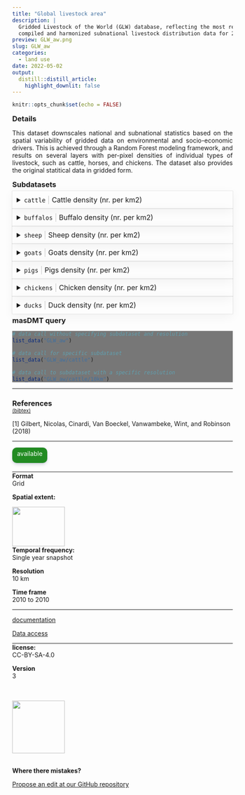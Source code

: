 ```yaml
---
title: "Global livestock area"
description: |
  Gridded Livestock of the World (GLW) database, reflecting the most recently 
  compiled and harmonized subnational livestock distribution data for 2010. 
preview: GLW_aw.png
slug: GLW_aw
categories:
  - land use
date: 2022-05-02
output:
  distill::distill_article:
    highlight_downlit: false
---
```

  
```r
knitr::opts_chunk$set(echo = FALSE)
```

<div style="width=80%;margin-top:0;margin-bottom:0;">
<h3 style="margin-top:5;margin-bottom:5;">Details</h3>
<p align="justify">
This dataset downscales national and subnational statistics based on the spatial variability of gridded data on environmental and socio-economic drivers. This is achieved through a Random Forest modeling framework, and results on several layers with per-pixel densities of individual types of livestock, such as cattle, horses, and chickens. The dataset also provides the original statitical data in gridded form.
</p>

<h3 style="margin-top:5;margin-bottom:5;">Subdatasets</h3>
<details style='cursor:pointer;border:none;box-shadow: rgba(0, 0, 0, 0.05) 0px 6px 24px 0px, rgba(0, 0, 0, 0.08) 0px 0px 0px 1px;padding:10px;margin:0;'>
<summary style="font-size:16px;">`cattle`<span style="color:#C8C8C8;"> | </span>Cattle density (nr. per km2)</summary>
<hr style="margin-top:0;margin-bottom:20px;">
|content|description|
|-------|-----------|
|value_range|0...n|
</details>
<details style='cursor:pointer;border:none;box-shadow: rgba(0, 0, 0, 0.05) 0px 6px 24px 0px, rgba(0, 0, 0, 0.08) 0px 0px 0px 1px;padding:10px;margin:0;'>
<summary style="font-size:16px;">`buffalos`<span style="color:#C8C8C8;"> | </span>Buffalo density (nr. per km2)</summary>
<hr style="margin-top:0;margin-bottom:20px;">
|content|description|
|-------|-----------|
|value_range|0...n|
</details>
<details style='cursor:pointer;border:none;box-shadow: rgba(0, 0, 0, 0.05) 0px 6px 24px 0px, rgba(0, 0, 0, 0.08) 0px 0px 0px 1px;padding:10px;margin:0;'>
<summary style="font-size:16px;">`sheep`<span style="color:#C8C8C8;"> | </span>Sheep density (nr. per km2)</summary>
<hr style="margin-top:0;margin-bottom:20px;">
|content|description|
|-------|-----------|
|value_range|0...n|
</details>
<details style='cursor:pointer;border:none;box-shadow: rgba(0, 0, 0, 0.05) 0px 6px 24px 0px, rgba(0, 0, 0, 0.08) 0px 0px 0px 1px;padding:10px;margin:0;'>
<summary style="font-size:16px;">`goats`<span style="color:#C8C8C8;"> | </span>Goats density (nr. per km2)</summary>
<hr style="margin-top:0;margin-bottom:20px;">
|content|description|
|-------|-----------|
|value_range|0...n|
</details>
<details style='cursor:pointer;border:none;box-shadow: rgba(0, 0, 0, 0.05) 0px 6px 24px 0px, rgba(0, 0, 0, 0.08) 0px 0px 0px 1px;padding:10px;margin:0;'>
<summary style="font-size:16px;">`pigs`<span style="color:#C8C8C8;"> | </span>Pigs density (nr. per km2)</summary>
<hr style="margin-top:0;margin-bottom:20px;">
|content|description|
|-------|-----------|
|value_range|0...n|
</details>
<details style='cursor:pointer;border:none;box-shadow: rgba(0, 0, 0, 0.05) 0px 6px 24px 0px, rgba(0, 0, 0, 0.08) 0px 0px 0px 1px;padding:10px;margin:0;'>
<summary style="font-size:16px;">`chickens`<span style="color:#C8C8C8;"> | </span>Chicken density (nr. per km2)</summary>
<hr style="margin-top:0;margin-bottom:20px;">
|content|description|
|-------|-----------|
|value_range|0...n|
</details>
<details style='cursor:pointer;border:none;box-shadow: rgba(0, 0, 0, 0.05) 0px 6px 24px 0px, rgba(0, 0, 0, 0.08) 0px 0px 0px 1px;padding:10px;margin:0;'>
<summary style="font-size:16px;">`ducks`<span style="color:#C8C8C8;"> | </span>Duck density (nr. per km2)</summary>
<hr style="margin-top:0;margin-bottom:20px;">
|content|description|
|-------|-----------|
|value_range|0...n|
</details>
<h3 style="margin-top:5;margin-bottom:5;">masDMT query</h3>
<div style="width=80%;margin-top:5;margin-bottom:5;background-color:#777777;">
```r
# data call without specifying subdataset and resolution
list_data("GLW_aw")

# data call for specific subdataset 
list_data("GLW_aw/cattle")

# data call to subdataset with a specific resolution
list_data("GLW_aw/cattle/10km")
```
</div>
<hr style="margin-top:0;margin-bottom:0;">
<h3 style="margin-bottom:0;">References</h3>
<p style='margin-top:0;margin-bottom:5;'>
             <a target='_blank' href='https://raw.githubusercontent.com/data-catalog/main/_posts/GLW_aw/GLW_aw.bib' download='GLW_aw/GLW_aw.bibtex'><small>(bibtex)</small></a></p>
<p>[1] Gilbert, Nicolas, Cinardi, Van Boeckel, Vanwambeke, Wint, and Robinson (2018)</p>
<hr>
</div>

<aside>
<p style="padding:5px;margin-top:0;margin-bottom:20px;border-radius:10px;text-align:center;background:#228B22;color:#ffffff;height:25px;width:70px;box-shadow: rgba(9, 30, 66, 0.25) 0px 4px 8px -2px, rgba(9, 30, 66, 0.08) 0px 0px 0px 1px;">available</p>
<hr style="margin-top:0;margin-bottom:0;">
<p style="margin-top:0;margin-bottom:0;">**Format**</p>
<p style="margin-top:0;">Grid</p>
<p style="margin-top:0;">**Spatial extent:**</p>
<img src="_extent.png" width=120, height=90>
<p style="margin-top:0;margin-bottom:0;">**Temporal frequency:**</p>
<p style="margin-top:0;">Single year snapshot</p>
<p style="margin-top:0;margin-bottom:0;">**Resolution**</p>
<p style="margin-top:0;">10 km</p>
<p style="margin-top:0;margin-bottom:0;">**Time frame**</p>
<p style="margin-top:0;">2010 to 2010</p>
<hr style="margin-top:0;margin-bottom:0;">
<p><p style='margin-top:0;margin-bottom:0;'><a style='margin:0;padding:0;' href='https://www.nature.com/articles/sdata2018227'>documentation</a></p></p>
<p><p style='margin-top:0;margin-bottom:0;'><a style='margin:0;padding:0;' href='https://dataverse.harvard.edu/dataverse/gld'>Data access</a></p></p>
<hr style="margin-top:0;margin-bottom:0;">
<p style="margin-top:0;margin-bottom:0;">**license:**</p>
<p style="margin-top:0;">CC-BY-SA-4.0</p>
<p style="margin-top:0;margin-bottom:0;">**Version**</p>
<p style="margin-top:0;">3</p>
<br>
<br>
<img src="https://raw.githubusercontent.com/macroecology-society/masDMT/master/docs/sidebar_credits.png" width="120;">
<br>
<br>
<p style="margin-bottom:0;padding:0;">**Where there  mistakes?**</p>
<p><a href='https://github.com/macroecology-society/data-catalog/tree/main/_posts/GLW_aw/GLW_aw.yml'>Propose an edit at our GitHub repository</a></p>
</aside>
